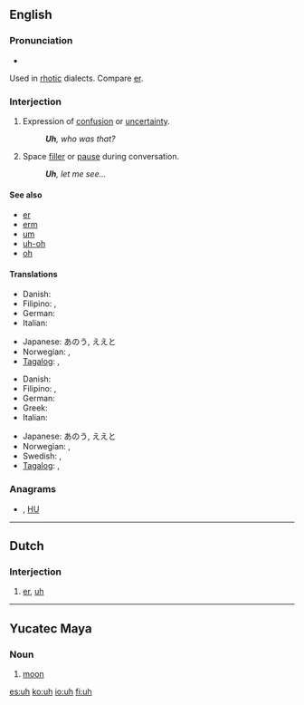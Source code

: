 {{also|ùh|ūh}}
==English==

===Pronunciation===
* {{audio|en-us-uh.ogg|Audio (US)}}
Used in [[rhotic]] dialects. Compare [[er]].

===Interjection===
{{en-intj}}

# {{US}} Expression of [[confusion]] or [[uncertainty]].
#: '''''Uh''', who was that?''
# {{US}} Space [[filler]] or [[pause]] during conversation.
#: '''''Uh''', let me see...''
<!-- # Used with [[vibrator]] in your [[voice]] ?? -->

====See also====
* [[er]]
* [[erm]]
* [[um]]
* [[uh-oh]]
* [[oh]]

====Translations====
{{trans-top|expression of confusion or uncertainty}}
* Danish: {{t-|da|øh}}
* Filipino: {{tø|fil|ah}},  {{tø|fil|eh}}
* German: {{t+|de|äh}}
* Italian: {{t-|it|uh}}
{{trans-mid}}
* Japanese: あのう, ええと
* Norwegian: {{t-|no|eh}}, {{t-|no|øh}}
* [[Tagalog]]: {{t-|tl|ah|xs=Tagalog}},  {{t-|tl|eh|xs=Tagalog}}
{{trans-bottom}}

{{trans-top|space filler or pause during conversation}}
* Danish: {{t-|da|øh}}
* Filipino: {{tø|fil|ah}},  {{tø|fil|eh}}
* German: {{t+|de|äh}}
* Greek: {{t+|el|ε|tr=e}}
* Italian: {{t-|it|uh}}
{{trans-mid}}
* Japanese: あのう, ええと
* Norwegian: {{t-|no|eh}}, {{t-|no|øh}}
* Swedish: {{t-|sv|eh}}, {{t-|sv|öh}}
* [[Tagalog]]: {{t-|tl|ah|xs=Tagalog}},  {{t-|tl|eh|xs=Tagalog}}
{{trans-bottom}}

===Anagrams===
* {{alphagram|[[Hu#English|Hu]]}} , [[HU#English|HU]]

----

==Dutch==

===Interjection===
{{infl|nl|interjection}}

# [[er]], [[#English|uh]]

----

==Yucatec Maya==

===Noun===
{{yua-noun|?}}

# {{astronomy|lang=yua}} [[moon]]

[[es:uh]]
[[ko:uh]]
[[io:uh]]
[[fi:uh]]